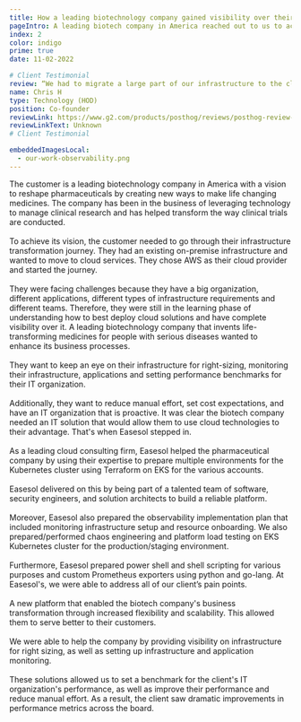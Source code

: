 ```yaml
---
title: How a leading biotechnology company gained visibility over their infrastructure
pageIntro: A leading biotech company in America reached out to us to achieve visibility on their infrastructure for right-sizing, along with infrastructure and application monitoring to set cost expectations. Easesol provided the client with infrastructure monitoring and alerting capabilities by the observability implementation plan.
index: 2
color: indigo
prime: true
date: 11-02-2022

# Client Testimonial
review: “We had to migrate a large part of our infrastructure to the cloud and we approached Easesol for help because they have previous experience with Kubernetes. The team of Easesol is very knowledgeable and patient in explaining the technical aspects of cluster management. They are always available for help and support.”
name: Chris H
type: Technology (HOD)
position: Co-founder
reviewLink: https://www.g2.com/products/posthog/reviews/posthog-review-4887279
reviewLinkText: Unknown
# Client Testimonial

embeddedImagesLocal:
  - our-work-observability.png
---
```



<ISubtitleAndDesc title="The Situation">
  The customer is a leading biotechnology company in America with a vision to reshape
pharmaceuticals by creating new ways to make life changing medicines. The company has
been in the business of leveraging technology to manage clinical research and has helped
transform the way clinical trials are conducted.<br/><br/>To achieve its vision, the customer needed to go through their infrastructure transformation
journey. They had an existing on-premise infrastructure and wanted to move to cloud services.
They chose AWS as their cloud provider and started the journey.<br/><br/>They were facing challenges because they have a big organization, different applications,
different types of infrastructure requirements and different teams. Therefore, they were still in
the learning phase of understanding how to best deploy cloud solutions and have complete
visibility over it.
</ISubtitleAndDesc>

<GatsbyImage alt="green doggo" image={getImage(props.localImages[0])} />

<ISubtitleAndDesc title="The Problem">
  A leading biotechnology company that invents life-transforming medicines for people with
serious diseases wanted to enhance its business processes.<br/><br/>They want to keep an eye on their infrastructure for right-sizing, monitoring their infrastructure,
applications and setting performance benchmarks for their IT organization.<br/><br/>Additionally, they want to reduce manual effort, set cost expectations, and have an IT
organization that is proactive.
</ISubtitleAndDesc>

<ISubtitleAndDesc title="The Solution">
  It was clear the biotech company needed an IT solution that would allow them to use cloud
technologies to their advantage. That's when Easesol stepped in.<br/><br/>As a leading cloud consulting firm, Easesol helped the pharmaceutical company by using their
expertise to prepare multiple environments for the Kubernetes cluster using Terraform on EKS
for the various accounts.<br/><br/>Easesol delivered on this by being part of a talented team of software, security engineers, and
solution architects to build a reliable platform.<br/><br/>Moreover, Easesol also prepared the observability implementation plan that included monitoring
infrastructure setup and resource onboarding. We also prepared/performed chaos engineering
and platform load testing on EKS Kubernetes cluster for the production/staging environment.<br/><br/>Furthermore, Easesol prepared power shell and shell scripting for various purposes and custom
Prometheus exporters using python and go-lang.
</ISubtitleAndDesc>

<ISubtitleAndDesc title="The Result">
  At Easesol's, we were able to address all of our client’s pain points.<br/><br/>A new platform that enabled the biotech company's business transformation through increased
flexibility and scalability. This allowed them to serve better to their customers.<br/><br/>We were able to help the company by providing visibility on infrastructure for right sizing, as well
as setting up infrastructure and application monitoring.<br/><br/>These solutions allowed us to set a benchmark for the client's IT organization's performance, as
well as improve their performance and reduce manual effort. As a result, the client saw dramatic
improvements in performance metrics across the board.
</ISubtitleAndDesc>
